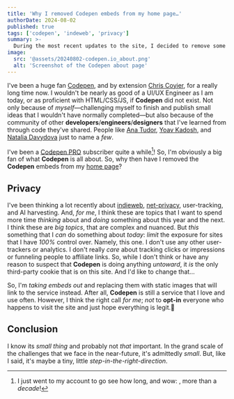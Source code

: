 ```yaml
---
title: 'Why I removed Codepen embeds from my home page…'
authorDate: 2024-08-02
published: true
tags: ['codepen', 'indeweb', 'privacy']
summary: >-
  During the most recent updates to the site, I decided to remove some embeds to some of the more popular Codepen pens that I've done through the years. Why?
image:
  src: '@assets/20240802-codepen.io_about.png'
  alt: 'Screenshot of the Codepen about page'
---
```



I've been a huge fan [Codepen](https://codepen.io/), and by extension [Chris Coyier](https://chriscoyier.net/), for a really long time now. I wouldn't be nearly as good of a UI/UX Engineer as I am today, or as proficient with HTML/CSS/JS, if **Codepen** did not exist. Not only because of _myself_&mdash;challenging myself to finish and publish small ideas that I wouldn't have normally completed&mdash;but also because of the community of other **developers**/**engineers**/**designers** that I've learned from through code they've shared. People like [Ana Tudor](https://thebabydino.github.io/), [Yoav Kadosh](https://yoavik.com/), and [Natalia Davydova](https://github.com/nat-davydova) just to name a _few_.

I've been a [Codepen PRO](https://codepen.io/features/pro) subscriber quite a while[^1]! So, I'm obviously a big fan of what **Codepen** is all about. So, why then have I removed the **Codepen** embeds from my [home page](/)?

## Privacy

I've been thinking a lot recently about [indieweb](https://indieweb.org/), [net-privacy](https://en.wikipedia.org/wiki/Internet_privacy), user-tracking, and AI harvesting. And, _for me_, I think these are topics that I want to spend more time _thinking_ about and _doing_ something about this year and the next. I think these are _big topics_, that are complex and nuanced. But _this_ something that I _can_ do something about _today_: _limit_ the exposure for sites that I have _100%_ control over. Namely, this one. I don't use any other user-trackers or analytics. I don't really _care_ about tracking clicks or impressions or funneling people to affiliate links. So, while I don't think or have any reason to suspect that **Codepen** is doing anything _untoward_, it _is_ the only third-party cookie that is on this site. And I'd like to change that&hellip;

So, I'm _taking embeds out_ and replacing them with static images that will link to the service instead. After all, **Codepen** is still a service that I love and use often. However, I think the right call _for me_; _not_ to **opt-in** everyone who happens to visit the site and just hope everything is legit.🤞

## Conclusion

I know its _small thing_ and probably not _that_ important. In the grand scale of the challenges that we face in the near-future, it's admittedly _small_. But, like I said, it's maybe a tiny, little _step-in-the-right-direction_.

[^1]: I just went to my account to go see how long, and wow: <MonthFmt date="2014-06"/>, more than a _decade_!
